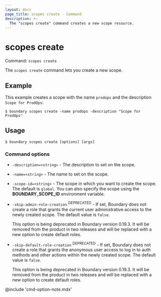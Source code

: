 ```yaml
---
layout: docs
page_title: scopes create - Command
description: >-
  The "scopes create" command creates a new scope resource.
---
```


# scopes create

Command: `scopes create`

The `scopes create` command lets you create a new scope.

## Example

This example creates a scope with the name `prodops` and the description `Scope for ProdOps`:

```shell-session
$ boundary scopes create -name prodops -description "Scope for ProdOps"
```

## Usage

<CodeBlockConfig hideClipboard>

```shell-session
$ boundary scopes create [options] [args]
```

</CodeBlockConfig>

### Command options

- `-description=<string>` - The description to set on the scope.
- `-name=<string>` - The name to set on the scope.
- `-scope-id=<string>` - The scope in which you want to create the scope.
The default is `global`.
You can also specify the scope using the **BOUNDARY_SCOPE_ID** environment variable.
- `-skip-admin-role-creation` <sup>DEPRECATED</sup> - If set, Boundary does not create a role that grants the current user administrative access to the newly created scope.
The default value is `false`.

   This option is being deprecated in Boundary version 0.19.3.
   It will be removed from the product in two releases and will be replaced with a new option to create default roles.
- `-skip-default-role-creation` <sup>DEPRECATED</sup> - If set, Boundary does not create a role that grants the anonymous user access to log in to auth methods and other actions within the newly created scope.
The default value is `false`.

   This option is being deprecated in Boundary version 0.19.3.
   It will be removed from the product in two releases and will be replaced with a new option to create default roles.

@include 'cmd-option-note.mdx'